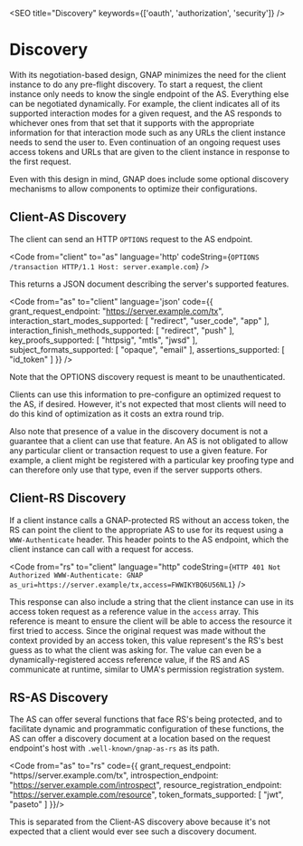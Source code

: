 

<SEO title="Discovery" keywords={['oauth', 'authorization', 'security']} />

# Discovery

With its negotiation-based design, GNAP minimizes the need for the client instance to do any pre-flight discovery. To start a <Link to="/request">request</Link>, the client instance only needs to know the single endpoint of the AS. Everything else can be negotiated dynamically. For example, the client indicates all of its supported interaction modes for a given request, and the AS responds to whichever ones from that set that it supports with the appropriate information for that interaction mode such as any URLs the client instance needs to send the user to. Even <Link to="/continue">continuation of an ongoing request</Link> uses access tokens and URLs that are given to the client instance in <Link to="/response">response to the first request</Link>.

Even with this design in mind, GNAP does include some optional discovery mechanisms to allow components to optimize their configurations.

## Client-AS Discovery

The client can send an HTTP `OPTIONS` request to the AS endpoint.

<Code 
  from="client" to="as"
  language='http' codeString={`OPTIONS /transaction HTTP/1.1
Host: server.example.com`} />

This returns a JSON document describing the server's supported features. 

<Code 
  from="as" to="client"
  language='json' code={{
grant_request_endpoint: "https://server.example.com/tx",
interaction_start_modes_supported: [ "redirect", "user_code", "app" ],
interaction_finish_methods_supported: [ "redirect", "push" ],
key_proofs_supported: [ "httpsig", "mtls", "jwsd" ],
subject_formats_supported: [ "opaque", "email" ],
assertions_supported: [ "id_token" ]
}} />

Note that the OPTIONS discovery request is meant to be unauthenticated.

Clients can use this information to pre-configure an optimized request to the AS, if desired. However, it's not expected that most clients will need to do this kind of optimization as it costs an extra round trip.

Also note that presence of a value in the discovery document is not a guarantee that a client can use that feature. An AS is not obligated to allow any particular client or transaction request to use a given feature. For example, a client might be registered with a particular key proofing type and can therefore only use that type, even if the server supports others.

## Client-RS Discovery

If a client instance calls a GNAP-protected RS without an access token, the RS can point the client to the appropriate AS to use for its request using a `WWW-Authenticate` header. This header points to the AS endpoint, which the client instance can call with a <Link to="/request">request for access</Link>.

<Code
    from="rs" to="client"
    language="http" codeString={`HTTP 401 Not Authorized
WWW-Authenticate: GNAP as_uri=https://server.example/tx,access=FWWIKYBQ6U56NL1`} />

This response can also include a string that the client instance can use in its access token request as a reference value in the `access` array. This reference is meant to ensure the client will be able to access the resource it first tried to access. Since the original request was made without the context provided by an access token, this value represent's the RS's best guess as to what the client was asking for. The value can even be a dynamically-registered access reference value, if the RS and AS communicate at runtime, similar to UMA's permission registration system.

## RS-AS Discovery

The AS can offer several functions that face RS's being protected, and to facilitate dynamic and programmatic configuration of these functions, the AS can offer a discovery document at a location based on the request endpoint's host with `.well-known/gnap-as-rs` as its path.

<Code
    from="as" to="rs"
    code={{
grant_request_endpoint: "https//server.example.com/tx",
introspection_endpoint: "https://server.example.com/introspect",
resource_registration_endpoint: "https://server.example.com/resource",
token_formats_supported: [ "jwt", "paseto" ]
}}/>

This is separated from the Client-AS discovery above because it's not expected that a client would ever see such a discovery document.
